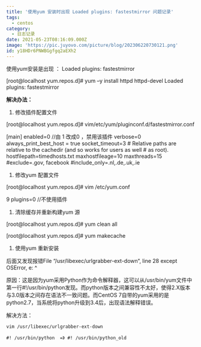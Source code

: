 ```yaml
---
title: '使用yum 安装时出现 Loaded plugins: fastestmirror 问题记录'
tags:
  - centos
category:
  - 日志记录
date: 2021-05-23T08:16:09.000Z
image: 'https://pic.juyovo.com/picture/blog/202306220730121.png'
id: y18HDr6PNWBGgfgq2aEXh2
---
```


使用yum安装是出现 ： Loaded plugins: fastestmirror

[root@localhost yum.repos.d]# yum –y install httpd httpd-devel
Loaded plugins: fastestmirror

**解决办法：**

1. 修改插件配置文件

[root@localhost yum.repos.d]# vim/etc/yum/pluginconf.d/fastestmirror.conf

[main]
enabled=0 //由 1 改成0 ，禁用该插件
verbose=0
always_print_best_host = true
socket_timeout=3
\# Relative paths are relative to the cachedir (and so works for users as well
\# as root).
hostfilepath=timedhosts.txt
maxhostfileage=10
maxthreads=15
\#exclude=.gov, facebook
\#include_only=.nl,.de,.uk,.ie

1. 修改yum 配置文件

[root@localhost yum.repos.d]# vim /etc/yum.conf

9 plugins=0 //不使用插件

1. 清除缓存并重新构建yum 源

[root@localhost yum.repos.d]# yum clean all

[root@localhost yum.repos.d]# yum makecache

1. 使用yum 重新安装

后面又发现报错File “/usr/libexec/urlgrabber-ext-down“, line 28 except OSError, e: ^

原因：这是因为yum采用Python作为命令解释器，这可以从/usr/bin/yum文件中第一行#!/usr/bin/python发现。而python版本之间兼容性不太好，使得2.X版本与3.0版本之间存在语法不一致问题。而CentOS 7自带的yum采用的是python2.7，当系统将python升级到3.4后，出现语法解释错误。

解决方法：

```
vim /usr/libexec/urlgrabber-ext-down

#! /usr/bin/python  =》 #! /usr/bin/python_old
```
